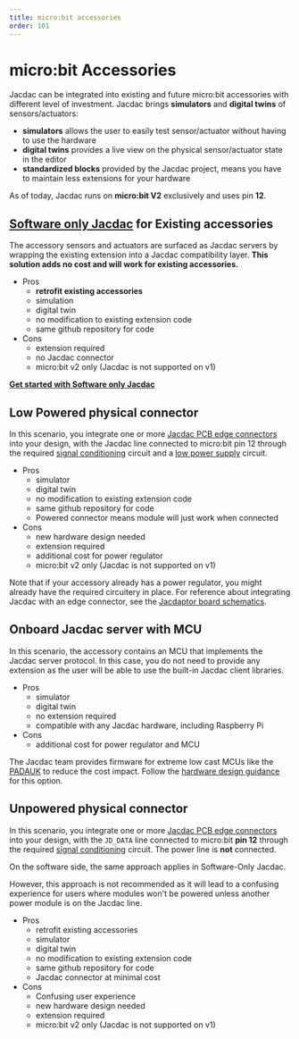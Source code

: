 ```yaml
---
title: micro:bit accessories
order: 101
---
```


# micro:bit Accessories

Jacdac can be integrated into existing and future micro:bit accessories with different level of investment.
Jacdac brings **simulators** and **digital twins** of sensors/actuators:

-   **simulators** allows the user to easily test sensor/actuator without having to use the hardware
-   **digital twins** provides a live view on the physical sensor/actuator state in the editor
-   **standardized blocks** provided by the Jacdac project, means you have to maintain less extensions for your hardware

As of today, Jacdac runs on **micro:bit V2** exclusively and uses pin **12**.

## [Software only Jacdac](/ddk/microbit/software-only-accessory/) for Existing accessories

The accessory sensors and actuators are surfaced as Jacdac servers by wrapping the existing extension into a Jacdac compatibility layer.
**This solution adds no cost and will work for existing accessories.**

-   Pros
    -   **retrofit existing accessories**
    -   simulation
    -   digital twin
    -   no modification to existing extension code
    -   same github repository for code
-   Cons
    -   extension required
    -   no Jacdac connector
    -   micro:bit v2 only (Jacdac is not supported on v1)

**[Get started with Software only Jacdac](/ddk/microbit/software-only-accessory/)**

## Low Powered physical connector

In this scenario, you integrate one or more [Jacdac PCB edge connectors](/ddk/design/electro-mechanical#pcb-edge-connector) into your design, 
with the Jacdac line connected to micro:bit pin 12 through the required [signal conditioning](/ddk/design/electrical#signalling) circuit
and a [low power supply](/ddk/design/electrical#overview-of-jacdac-power-sharing) circuit.

-   Pros
    -   simulator
    -   digital twin
    -   no modification to existing extension code
    -   same github repository for code
    -   Powered connector means module will just work when connected
-   Cons
    -   new hardware design needed
    -   extension required
    -   additional cost for power regulator
    -   micro:bit v2 only (Jacdac is not supported on v1)

Note that if your accessory already has a power regulator, you might already have the required circuitery in place.
For reference about integrating Jacdac with an edge connector, see the [Jacdaptor board schematics](https://github.com/microsoft/jacdac-ddk/tree/main/electronics/altium/reference-designs/JacdacMicroBitShieldLP%2029-0.6).

## Onboard Jacdac server with MCU

In this scenario, the accessory contains an MCU that implements the Jacdac server protocol.
In this case, you do not need to provide any extension as the user will be able to use the built-in Jacdac client libraries.

-   Pros
    -   simulator
    -   digital twin
    -   no extension required
    -   compatible with any Jacdac hardware, including Raspberry Pi
-   Cons
    -   additional cost for power regulator and MCU

The Jacdac team provides firmware for extreme low cast MCUs like the [PADAUK](https://github.com/microsoft/jacdac-padauk) to reduce the cost impact. Follow the [hardware design guidance](/ddk/design/) for this option.

## Unpowered physical connector

In this scenario, you integrate one or more [Jacdac PCB edge connectors](/ddk/design/electro-mechanical#pcb-edge-connector) into your design, 
with the `JD_DATA` line connected to micro:bit **pin 12** through the required [signal conditioning](/ddk/design/electrical#signalling) circuit. The power line is **not** connected.

On the software side, the same approach applies in Software-Only Jacdac.

However, this approach is not recommended as it will lead
to a confusing experience for users where modules won't be powered unless another power module
is on the Jacdac line.

-   Pros
    -   retrofit existing accessories
    -   simulator
    -   digital twin
    -   no modification to existing extension code
    -   same github repository for code
    -   Jacdac connector at minimal cost
-   Cons
    -   Confusing user experience
    -   new hardware design needed
    -   extension required
    -   micro:bit v2 only (Jacdac is not supported on v1)